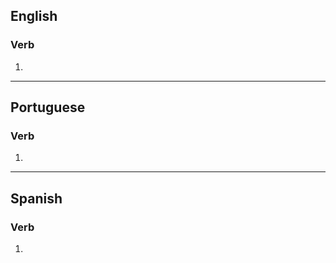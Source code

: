 {{also|récompenses|recompensés|récompensés}}

==English==

===Verb===
{{head|en|verb form}}

# {{en-third-person singular of|recompense}}

----

==Portuguese==

===Verb===
{{head|pt|verb form}}

# {{pt-verb form of|recompensar}}

----

==Spanish==

===Verb===
{{head|es|verb form}}

# {{es-verb form of|recompensar}}